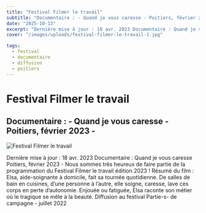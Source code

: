```yaml
---
title: "Festival Filmer le travail"
subtitle: "Documentaire : - Quand je vous caresse - Poitiers, février 2023 -"
date: "2025-10-13"
excerpt: "Dernière mise à jour : 18 avr. 2023 Documentaire : Quand je vous caresse Poitiers, février 2023 - Nous sommes très heureux de faire partie de la progr..."
cover: "/images/uploads/festival-filmer-le-travail-1.jpg"

tags:
  - festival
  - documentaire
  - diffusion
  - poitiers
---
```


# Festival Filmer le travail

## Documentaire : - Quand je vous caresse - Poitiers, février 2023 -



![Festival Filmer le travail](/images/uploads/festival-filmer-le-travail-1.jpg)

Dernière mise à jour : 18 avr. 2023 Documentaire : Quand je vous caresse Poitiers, février 2023 - Nous sommes très heureux de faire partie de la programmation du Festival Filmer le travail édition 2023 ! Résumé du film : Elsa, aide-soignante à domicile, fait sa tournée quotidienne. De salles de bain en cuisines, d’une personne à l’autre, elle soigne, caresse, lave ces corps en perte d’autonomie. Enjouée ou fatiguée, Elsa raconte son métier où le tragique se mêle à la beauté. Diffusion au festival Partie-s- de campagne - juillet 2022
